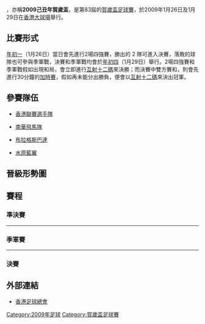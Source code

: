 {{noteTA
|1=zh-hans:布拉格斯巴達克; zh-hant:布拉格斯巴達
}}
{{球會級足球盃賽賽季
| other_titles = 2009己丑年賀歲盃
| image = 
| size = 
| caption = 
| country = 香港
| title_holder =
| result_th =
| num_season = 
| dates = 2009年1月26日（年初一）<br/>2009年1月29日（年初四）
| num_teams = 4 隊
| venues = 1
| cities = 1
| champions = {{flagicon|HKG}} [[南華足球隊|南華]][[天水圍飛馬|飛馬隊]]
| count = 1
| runner-up = {{flagicon|CZE}} [[布拉格斯巴達足球俱樂部|布拉格斯巴達]]
| third = {{flagicon|KOR}} [[水原三星藍翼|水原藍翼]]
| fourth = {{flagicon|HKG}} [[香港聯賽選手隊|香港聯賽選手隊]]
| matches = 4
| goals = 5
| attendance = 
| top_scorer =
| MVP = 
| prevseason = [[2008年賀歲盃足球賽|2008]]
| nextseason = [[2010年賀歲盃足球賽|2010]]
}}

{{engname|2009年賀歲盃足球賽|2009 Lunar New Year Cup}}，亦稱'''2009己丑年賀歲盃'''，是第83屆的[[賀歲盃足球賽|賀歲盃足球賽]]，於2009年1月26日及1月29日在[[香港大球場|香港大球場]]舉行。

== 比賽形式 ==
[[年初一|年初一]]（1月26日）當日會先進行2場四強賽，勝出的 2 隊可進入決賽，落敗的球隊也可參與季軍戰，決賽和季軍戰均會於[[年初四|年初四]]（1月29日）舉行。2場四強賽和季軍戰假如出現和局，會立即進行[[互射十二碼|互射十二碼]]來決勝；而決賽中雙方賽和，則會先進行30分鐘的[[加時賽|加時賽]]，假如再未能分出勝負，便會以[[互射十二碼|互射十二碼]]來決出冠軍。


== 參賽隊伍 ==
*{{flagicon|HKG}} [[香港聯賽選手隊|香港聯賽選手隊]]
*{{flagicon|HKG}} [[南華足球隊|南華]][[天水圍飛馬|飛馬隊]]
*{{flagicon|CZE}} [[布拉格斯巴達足球俱樂部|布拉格斯巴達]]
*{{flagicon|KOR}} [[水原三星藍翼|水原藍翼]]


== 晉級形勢圖 ==
{{Round4-with third
<!--日期|球隊1|比數1|球隊2|比數2-->
<!--準決賽-->
|1月26日|{{flagicon|HKG}} [[香港聯賽選手隊|港聯]]|1 (4)|{{flagicon|HKG}} [[南華足球隊|南華]][[天水圍飛馬|飛馬隊]]{{Pen}}|1 (5)
|1月26日|{{flagicon|CZE}} [[布拉格斯巴達足球俱樂部|布拉格斯巴達]]{{Pen}}|0 (9)|{{flagicon|KOR}} [[水原三星藍翼|水原藍翼]]|0 (8)
<!--決賽-->
|1月29日|{{flagicon|HKG}} [[南華足球隊|南華]][[天水圍飛馬|飛馬隊]]|2|{{flagicon|CZE}} [[布拉格斯巴達足球俱樂部|布拉格斯巴達]]|1
<!--季軍戰-->
|1月29日|{{flagicon|HKG}} [[香港聯賽選手隊|港聯]]|0 (4)|{{flagicon|KOR}} [[水原三星藍翼|水原藍翼]]{{Pen}}|0 (5)
}}

== 賽程 ==
=== 準決賽 ===
{{footballbox
|date = 2009年1月26日<br />（年初一）
|time = 15:00
|team1 = [[香港聯賽選手隊|香港聯賽選手隊]] {{flagicon|HKG}}
|score = 1–1
|team2 = {{flagicon|HKG}} [[南華足球隊|南華]][[天水圍飛馬|飛馬隊]]
|goals1 = [[森姆迪奧|森姆迪奧]] {{goal|20}}
|goals2 = [[卡路士·伊度亞度·費拉利|卡卡]] {{goal|46}}
|stadium = [[香港大球場|香港大球場]]
|attendance = 8,936
|report = [http://www.hkfa.com/zh-hk/match_result.php?match_date=2009-01-26&match_id=5346 報告]
|referee = 廖國文
}}
{{penshootoutbox
|penalties1 =  [[艾特列基·祖利亞·艾格|祖利亞]] {{penmiss}}<br />[[森姆迪奧|森姆迪奧]] {{pengoal}}<br />[[基奧雲尼·艾維斯·達·施華|基奧雲尼]] {{pengoal}}<br />[[辛祖|辛祖]] {{pengoal}}<br /> [[高柏拿|高柏拿]] {{penmiss|被救出}}<br /> [[貝托迪·柏迪拿·祖爾|祖爾]] {{pengoal}}<br /> [[陳志釗|陳志釗]] {{penmiss|被救出}}
|penaltyscore = 4–5
|penalties2 = {{pengoal}} [[迪天奴|迪天奴]]<br /> {{pengoal}} [[伊達_(巴西足球員)|伊達]]<br /> {{penmiss}} [[泰利·史高斯|T. 史高斯]]<br /> {{pengoal}} [[卡路士·伊度亞度·費拉利|卡卡]]<br /> {{penmiss|被救出}} [[羅拔圖·方沙|比圖]]<br /> {{pengoal}} [[沙域臣|沙域臣]]<br /> {{pengoal}} [[基斯坦奴·艾維斯·佩雷拉|基斯]]
}}

{{footballbox
|date = 2009年1月26日<br />（年初一）
|time = 17:15
|team1 = [[布拉格斯巴達足球俱樂部|布拉格斯巴達]] {{flagicon|CZE}}
|score = 0–0
|team2 = {{flagicon|KOR}} [[水原三星藍翼|水原藍翼]]
|goals1 = 
|goals2 = 
|stadium = [[香港大球場|香港大球場]]
|attendance = 8,936
|report = [http://www.hkfa.com/zh-hk/match_result.php?match_date=2009-01-26&match_id=5343 報告]
|referee = 程愛祖
}}
{{penshootoutbox
|penalties1 =  [[馬杜蘇域|馬杜蘇域]] {{pengoal}}<br />[[貝加|貝加]] {{pengoal}}<br />[[蘇卡|蘇卡]] {{penmiss}}<br />[[古卡|古卡]] {{pengoal}}<br /> [[胡錫克|胡錫克]] {{pengoal}}<br /> [[古斯尼亞|古斯尼亞]] {{pengoal}}<br /> [[韋霍特|韋霍特]] {{pengoal}}<br /> [[查斯連歷|查斯連歷]] {{pengoal}}<br /> [[彭馬錫|彭馬錫]] {{pengoal}}<br /> [[巴錫克|巴錫克]] {{pengoal}}
|penaltyscore = 9–8
|penalties2 = {{pengoal}} [[干卡利斯·迪·奧利華拉|奧利華拉]]<br /> {{pengoal}} [[梁相珉|梁相珉]]<br /> {{pengoal}} [[李吉薰|李吉薰]]<br /> {{penmiss}} [[宋鐘國|宋鐘國]]<br /> {{pengoal}} [[金大儀|金大儀]]<br /> {{pengoal}} [[崔成奐|崔成奐]]<br /> {{pengoal}} [[白智勳|白智勳]]<br /> {{pengoal}} [[郭熙柱|郭熙柱]]<br /> {{pengoal}} [[徐東鉉|徐東鉉]]<br /> {{penmiss}} [[金大桓|金大桓]]
}}
----

=== 季軍賽 ===
{{footballbox
|date = 2009年1月29日<br />（年初四）
|time = 18:15
|team1 = [[香港聯賽選手隊|香港聯賽選手隊]] {{flagicon|HKG}}
|score = 0–0
|team2 = {{flagicon|KOR}} [[水原三星藍翼|水原藍翼]]
|goals1 = 
|goals2 = 
|stadium = [[香港大球場|香港大球場]]
|attendance = 9,428
|report = [http://www.hkfa.com/zh-hk/match_result.php?match_date=2009-01-29&match_id=5384 報告]
|referee = 
}}
{{penshootoutbox
|penalties1 = [[基奧雲尼·艾維斯·達·施華|基奧雲尼]] {{pengoal}}<br /> [[安歷基·大衛·戴亞斯|戴亞斯]] {{pengoal}}<br /> [[高柏拿|高柏拿]] {{pengoal}}<br /> [[貝托迪·柏迪拿·祖爾|祖爾]] {{pengoal}}<br /> [[艾特列基·祖利亞·艾格|祖利亞]] {{penmiss|被救出}}
|penaltyscore = 4–5
|penalties2 = {{pengoal}} [[干卡利斯·迪·奧利華拉|奧利華拉]]<br /> {{pengoal}} [[梁相珉|梁相珉]]<br /> {{pengoal}} [[金大儀|金大儀]]<br /> {{pengoal}} [[李官雨|李官雨]]<br /> {{pengoal}} [[郭熙柱|郭熙柱]]
}}
----

=== 決賽 ===
{{footballbox
|date = 2009年1月29日<br />（年初四）
|time = 20:30
|team1 = [[南華足球隊|南華]][[天水圍飛馬|飛馬隊]] {{flagicon|HKG}}
|score = 2–1
|team2 = {{flagicon|CZE}} [[布拉格斯巴達足球俱樂部|布拉格斯巴達]]
|goals1 = [[泰利·史高斯|T. 史高斯]] {{goal|33}}<br /> [[金永健|金永健]] {{goal|44}}
|goals2 = [[古斯尼亞|古斯尼亞]] {{goal|90+}}
|stadium = [[香港大球場|香港大球場]]
|attendance = 9,428
|report = [http://www.hkfa.com/zh-hk/match_result.php?match_date=2009-01-29&match_id=5385 報告]
|referee = 
}}

== 外部連結 ==
*[http://www.hkfa.com 香港足球總會]{{Wayback|url=http://www.hkfa.com/ |date=20110523035929 }}

{{fb start}}
{{賀歲盃足球賽}}
{{fb end}}

[[Category:2009年足球|Category:2009年足球]]
[[Category:賀歲盃足球賽|Category:賀歲盃足球賽]]